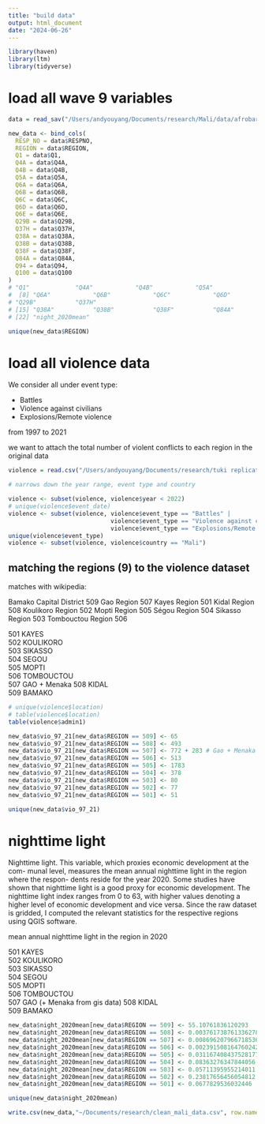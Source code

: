 ```yaml
---
title: "build data"
output: html_document
date: "2024-06-26"
---
```


```r
library(haven)
library(ltm)
library(tidyverse)
```


# load all wave 9 variables

```r
data = read_sav("/Users/andyouyang/Documents/research/Mali/data/afrobarometer_mli_r9_2022.sav")
```

```r
new_data <- bind_cols(
  RESP_NO = data$RESPNO,
  REGION = data$REGION,
  Q1 = data$Q1,
  Q4A = data$Q4A,
  Q4B = data$Q4B,
  Q5A = data$Q5A,
  Q6A = data$Q6A,
  Q6B = data$Q6B,
  Q6C = data$Q6C,
  Q6D = data$Q6D,
  Q6E = data$Q6E,
  Q29B = data$Q29B,
  Q37H = data$Q37H,
  Q38A = data$Q38A,
  Q38B = data$Q38B,
  Q38F = data$Q38F,
  Q84A = data$Q84A,
  Q94 = data$Q94,
  Q100 = data$Q100
)
# "Q1"             "Q4A"            "Q4B"            "Q5A"           
#  [8] "Q6A"            "Q6B"            "Q6C"            "Q6D"            "Q6E"            
# "Q29B"           "Q37H"          
# [15] "Q38A"           "Q38B"           "Q38F"           "Q84A"           "Q94"            "Q100"           "vio_97_21"     
# [22] "night_2020mean"


```

```r
unique(new_data$REGION)
```


# load all violence data

We consider all under event type:

- Battles
- Violence against civilians
- Explosions/Remote violence

from 1997 to 2021 

we want to attach the total number of violent conflicts to each region in the original data


```r
violence = read.csv("/Users/andyouyang/Documents/research/tuki replication/Africa_1997-2024_Jun21.csv")
```


```r
# narrows down the year range, event type and country 

violence <- subset(violence, violence$year < 2022)
# unique(violence$event_date)
violence <- subset(violence, violence$event_type == "Battles" | 
                             violence$event_type == "Violence against civilians" | 
                             violence$event_type == "Explosions/Remote violence")
unique(violence$event_type)
violence <- subset(violence, violence$country == "Mali")
```

## matching the regions (9) to the violence dataset

matches with wikipedia: 

Bamako Capital District     509
Gao Region                  507
Kayes Region                501
Kidal Region                508
Koulikoro Region            502
Mopti Region                505
Ségou Region                504
Sikasso Region              503
Tombouctou Region           506

501	KAYES			
502	KOULIKORO			
503	SIKASSO			
504	SEGOU			
505	MOPTI			
506	TOMBOUCTOU			
507	GAO			   + Menaka
508	KIDAL			
509	BAMAKO

```r
# unique(violence$location)
# table(violence$location)
table(violence$admin1)
```

```r
new_data$vio_97_21[new_data$REGION == 509] <- 65
new_data$vio_97_21[new_data$REGION == 508] <- 493
new_data$vio_97_21[new_data$REGION == 507] <- 772 + 283 # Gao + Menaka
new_data$vio_97_21[new_data$REGION == 506] <- 513
new_data$vio_97_21[new_data$REGION == 505] <- 1783
new_data$vio_97_21[new_data$REGION == 504] <- 378
new_data$vio_97_21[new_data$REGION == 503] <- 80
new_data$vio_97_21[new_data$REGION == 502] <- 77
new_data$vio_97_21[new_data$REGION == 501] <- 51
```

```r
unique(new_data$vio_97_21)
```

# nighttime light

Nighttime light. This variable, which proxies economic development at the com-
munal level, measures the mean annual nighttime light in the region where the respon-
dents reside for the year 2020. Some studies have shown that nighttime light is a
good proxy for economic development. The nighttime light index ranges from 0
to 63, with higher values denoting a higher level of economic development and vice
versa. Since the raw dataset is gridded, I computed the relevant statistics for the
respective regions using QGIS software.

mean annual nighttime light in the region in 2020

501	KAYES			
502	KOULIKORO			
503	SIKASSO			
504	SEGOU			
505	MOPTI			
506	TOMBOUCTOU			
507	GAO		        (+ Menaka from gis data)
508	KIDAL			
509	BAMAKO

```r
new_data$night_2020mean[new_data$REGION == 509] <- 55.10761836120293
new_data$night_2020mean[new_data$REGION == 508] <- 0.003761738761336278
new_data$night_2020mean[new_data$REGION == 507] <- 0.008696207966718536 + 0.0004609012817408169
new_data$night_2020mean[new_data$REGION == 506] <- 0.0023915081647602424
new_data$night_2020mean[new_data$REGION == 505] <- 0.031167408437528177
new_data$night_2020mean[new_data$REGION == 504] <- 0.08363276347844056
new_data$night_2020mean[new_data$REGION == 503] <- 0.05711395955214011
new_data$night_2020mean[new_data$REGION == 502] <- 0.23817656456054812
new_data$night_2020mean[new_data$REGION == 501] <- 0.0677829536032446

unique(new_data$night_2020mean)
```


```r
write.csv(new_data,"~/Documents/research/clean_mali_data.csv", row.names = FALSE)
```


